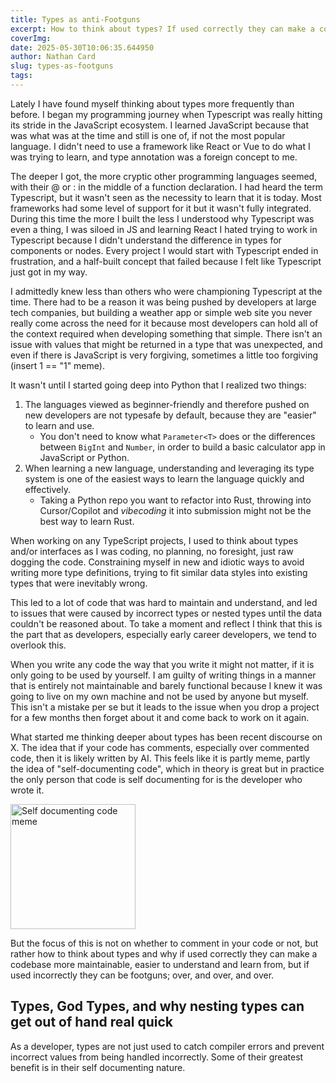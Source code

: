 ```yaml
---
title: Types as anti-Footguns
excerpt: How to think about types? If used correctly they can make a codebase more maintainable, easier to understand, and easier to reason about but if used incorrectly they can be footguns.
coverImg:
date: 2025-05-30T10:06:35.644950
author: Nathan Card
slug: types-as-footguns
tags:
---
```


Lately I have found myself thinking about types more frequently than before. I began my programming journey when Typescript was really hitting its stride in the JavaScript ecosystem. I learned JavaScript because that was what was at the time and still is one of, if not the most popular language. I didn't need to use a framework like React or Vue to do what I was trying to learn, and type annotation was a foreign concept to me.

The deeper I got, the more cryptic other programming languages seemed, with their @ or : in the middle of a function declaration. I had heard the term Typescript, but it wasn't seen as the necessity to learn that it is today. Most frameworks had some level of support for it but it wasn't fully integrated. During this time the more I built the less I understood why Typescript was even a thing, I was siloed in JS and learning React I hated trying to work in Typescript because I didn't understand the difference in types for components or nodes. Every project I would start with Typescript ended in frustration, and a half-built concept that failed because I felt like Typescript just got in my way.

I admittedly knew less than others who were championing Typescript at the time. There had to be a reason it was being pushed by developers at large tech companies, but building a weather app or simple web site you never really come across the need for it because most developers can hold all of the context required when developing something that simple. There isn't an issue with values that might be returned in a type that was unexpected, and even if there is JavaScript is very forgiving, sometimes a little too forgiving (insert 1 == "1" meme).

It wasn't until I started going deep into Python that I realized two things:
1. The languages viewed as beginner-friendly and therefore pushed on new developers are not typesafe by default, because they are "easier" to learn and use.
	- You don't need to know what `Parameter<T>` does or the differences between `BigInt` and `Number`, in order to build a basic calculator app in JavaScript or Python.
2. When learning a new language, understanding and leveraging its type system is one of the easiest ways to learn the language quickly and effectively.
	- Taking a Python repo you want to refactor into Rust, throwing into Cursor/Copilot and *vibecoding* it into submission might not be the best way to learn Rust.

When working on any TypeScript projects, I used to think about types and/or interfaces as I was coding, no planning, no foresight, just raw dogging the code. Constraining myself in new and idiotic ways to avoid writing more type definitions, trying to fit similar data styles into existing types that were inevitably wrong.

This led to a lot of code that was hard to maintain and understand, and led to issues that were caused by incorrect types or nested types until the data couldn't be reasoned about. To take a moment and reflect I think that this is the part that as developers, especially early career developers, we tend to overlook this.

When you write any code the way that you write it might not matter, if it is only going to be used by yourself. I am guilty of writing things in a manner that is entirely not maintainable and barely functional because I knew it was going to live on my own machine and not be used by anyone but myself. This isn't a mistake per se but it leads to the issue when you drop a project for a few months then forget about it and come back to work on it again.

What started me thinking deeper about types has been recent discourse on X. The idea that if your code has comments, especially over commented code, then it is likely written by AI. This feels like it is partly meme, partly the idea of "self-documenting code", which in theory is great but in practice the only person that code is self documenting for is the developer who wrote it.

<div className="flex justify-center">
<img src="/img/63hule73jam01.jpg.webp" alt="Self documenting code meme" width="200" className="justify-center"/>
</div>


But the focus of this is not on whether to comment in your code or not, but rather how to think about types and why if used correctly they can make a codebase more maintainable, easier to understand and learn from, but if used incorrectly they can be footguns; over, and over, and over.

## Types, God Types, and why nesting types can get out of hand real quick
As a developer, types are not just used to catch compiler errors and prevent incorrect values from being handled incorrectly. Some of their greatest benefit is in their self documenting nature.
